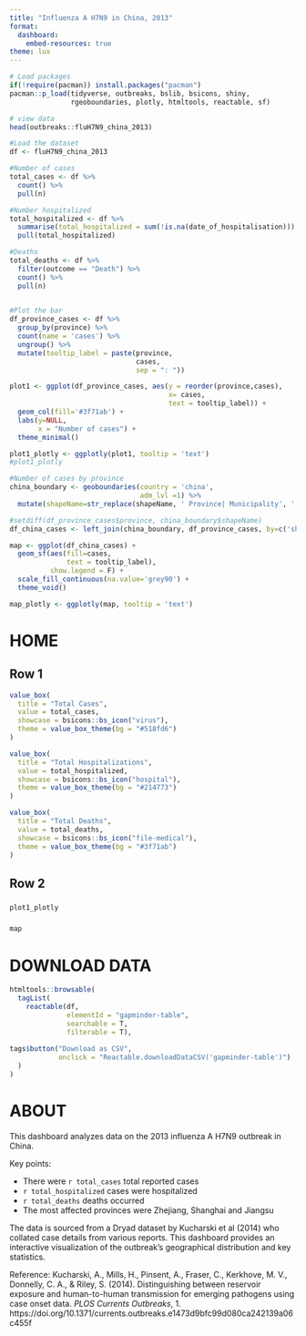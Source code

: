 ```yaml
---
title: "Influenza A H7N9 in China, 2013"
format: 
  dashboard:
    embed-resources: true
theme: lux
---
```


```r
# Load packages 
if(!require(pacman)) install.packages("pacman")
pacman::p_load(tidyverse, outbreaks, bslib, bsicons, shiny, 
               rgeoboundaries, plotly, htmltools, reactable, sf)

# view data
head(outbreaks::fluH7N9_china_2013)
```

```r
#Load the dataset
df <- fluH7N9_china_2013
```

```r
#Number of cases
total_cases <- df %>% 
  count() %>% 
  pull(n)

#Number hospitalized
total_hospitalized <- df %>% 
  summarise(total_hospitalized = sum(!is.na(date_of_hospitalisation))) %>% 
  pull(total_hospitalized)

#Deaths
total_deaths <- df %>% 
  filter(outcome == "Death") %>% 
  count() %>% 
  pull(n)
  
```

```r
#Plot the bar
df_province_cases <- df %>% 
  group_by(province) %>% 
  count(name = 'cases') %>% 
  ungroup() %>% 
  mutate(tooltip_label = paste(province, 
                               cases, 
                               sep = ": "))

plot1 <- ggplot(df_province_cases, aes(y = reorder(province,cases), 
                                       x= cases,
                                       text = tooltip_label)) +
  geom_col(fill='#3f71ab') +
  labs(y=NULL,
       x = "Number of cases") +
  theme_minimal()

plot1_plotly <- ggplotly(plot1, tooltip = 'text')
#plot1_plotly
```


```r
#Number of cases by province
china_boundary <- geoboundaries(country = 'china', 
                                adm_lvl =1) %>% 
  mutate(shapeName=str_replace(shapeName, ' Province| Municipality', ''))

#setdiff(df_province_cases$province, china_boundary$shapeName)
df_china_cases <- left_join(china_boundary, df_province_cases, by=c('shapeName' = 'province'))

map <- ggplot(df_china_cases) +
  geom_sf(aes(fill=cases,
              text = tooltip_label),
          show.legend = F) +
  scale_fill_continuous(na.value='grey90') +
  theme_void()

map_plotly <- ggplotly(map, tooltip = 'text')
```

# HOME

## Row 1 {height=25%}
```r
value_box(
  title = "Total Cases",
  value = total_cases,
  showcase = bsicons::bs_icon("virus"),
  theme = value_box_theme(bg = "#518fd6")
)
```

```r
value_box(
  title = "Total Hospitalizations",
  value = total_hospitalized,
  showcase = bsicons::bs_icon("hospital"),
  theme = value_box_theme(bg = "#214773")
)
```

```r
value_box(
  title = "Total Deaths",
  value = total_deaths,
  showcase = bsicons::bs_icon("file-medical"),
  theme = value_box_theme(bg = "#3f71ab")
)
```

## Row 2 {height=75%}

### {width=30%}

```r
plot1_plotly
```


### {width=70%}

```r
map
```

# DOWNLOAD DATA
```r
htmltools::browsable(
  tagList(
    reactable(df, 
              elementId = "gapminder-table", 
              searchable = T, 
              filterable = T), 
    
tags$button("Download as CSV", 
            onclick = "Reactable.downloadDataCSV('gapminder-table')")
  )
)
```

# ABOUT

This dashboard analyzes data on the 2013 influenza A H7N9 outbreak in China.

Key points:

- There were `r total_cases` total reported cases
- `r total_hospitalized` cases were hospitalized  
- `r total_deaths` deaths occurred
- The most affected provinces were Zhejiang, Shanghai and Jiangsu

The data is sourced from a Dryad dataset by Kucharski et al (2014) who collated case details from various reports. This dashboard provides an interactive visualization of the outbreak's geographical distribution and key statistics.

Reference: 
Kucharski, A., Mills, H., Pinsent, A., Fraser, C., Kerkhove, M. V., Donnelly, C. A., & Riley, S. (2014). Distinguishing between reservoir exposure and human-to-human transmission for emerging pathogens using case onset data. *PLOS Currents Outbreaks*, 1. https://doi.org/10.1371/currents.outbreaks.e1473d9bfc99d080ca242139a06c455f
